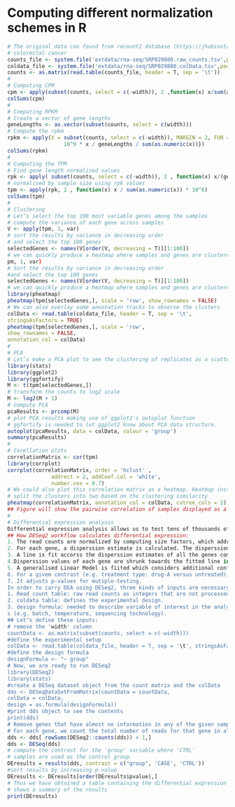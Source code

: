 # Computing different normalization schemes in R
```r
# The original data can found from recount2 database (https://jhubiostatistics.shinyapps.io/recount/) using SRA project code SRP029880.
# colorectal cancer
counts_file <- system.file('extdata/rna-seq/SRP029880.raw_counts.tsv',package = 'compGenomRData')
coldata_file <- system.file('extdata/rna-seq/SRP029880.colData.tsv',package = 'compGenomRData')
counts <- as.matrix(read.table(counts_file, header = T, sep = '\t'))
#
# Computing CPM
cpm <- apply(subset(counts, select = c(-width)), 2 ,function(x) x/sum(as.numeric(x)) * 10^6)
colSums(cpm)
#
# Computing RPKM
# Create a vector of gene lengths
geneLengths <- as.vector(subset(counts, select = c(width)))
# Compute the rpkm
rpkm <- apply(X = subset(counts, select = c(-width)), MARGIN = 2, FUN = function(x) {
                  10^9 * x / geneLengths / sum(as.numeric(x))})
colSums(rpkm)
#
# Computing the TPM
# Find gene length normalised values
rpk <- apply( subset(counts, select = c(-width)), 2 , function(x) x/(geneLengths/1000))
# normalised by sample size using rpk values
tpm <- apply(rpk, 2 , function(x) x / sum(as.numeric(x)) * 10^6)
colSums(tpm)
#
# Clustering
# Let’s select the top 100 most variable genes among the samples
# compute the variance of each gene across samples
V <- apply(tpm, 1, var)
# sort the results by variance in decreasing order
# and select the top 100 genes
selectedGenes <- names(V[order(V, decreasing = T)][1:100])
# we can quickly produce a heatmap where samples and genes are clustered
pm, 1, var)
# Sort the results by variance in decreasing order
#and select the top 100 genes
selectedGenes <- names(V[order(V, decreasing = T)][1:100])
# we can quickly produce a heatmap where samples and genes are clustered
library(pheatmap)
pheatmap(tpm[selectedGenes,], scale = 'row', show_rownames = FALSE)
# We can also overlay some annotation tracks to observe the clusters
colData <- read.table(coldata_file, header = T, sep = '\t',
stringsAsFactors = TRUE)
pheatmap(tpm[selectedGenes,], scale = 'row',
show_rownames = FALSE,
annotation_col = colData)
#
# PCA
# Let’s make a PCA plot to see the clustering of replicates as a scatter plot in two dimensions
library(stats)
library(ggplot2)
library(ggfortify)
M <- t(tpm[selectedGenes,])
# transform the counts to log2 scale
M <- log2(M + 1)
# compute PCA
pcaResults <- prcomp(M)
# plot PCA results making use of ggplot2's autoplot function
# ggfortify is needed to let ggplot2 know about PCA data structure.
autoplot(pcaResults, data = colData, colour = 'group')
summary(pcaResults)
#
# Corellation plots
correlationMatrix <- cor(tpm)
library(corrplot)
corrplot(correlationMatrix, order = 'hclust' ,
              addrect = 2, addCoef.col = 'white',
              number.cex = 0.7)
# We could also plot this correlation matrix as a heatmap. Heatmap instead of a corrplot helps to see the differences between samples more easily. The annotation_col argument helps to display sample annotations and the cutree_cols argument is set to 2 to split the clusters into two groups based on the hierarchical clustering results.
# split the clusters into two based on the clustering similarity
pheatmap(correlationMatrix, annotation_col = colData, cutree_cols = 2)
## Figure will show the pairwise correlation of samples displayed as a heatmap
#
# Differential expression analysis
Differential expression analysis allows us to test tens of thousands of hypotheses (one test for each gene) against null hypotheses that the activity of the gene stays the same in two different conditions.
## How DESeq2 workflow calculates differential expression:
1. The read counts are normalized by computing size factors, which address the differences not only in the library sizes, but also the library compositions.
2. For each gene, a disperssion estimate is calculated. The disperssion value computed by DESeq2 is equal to the squared coefficient of variation (variation divided by the mean)
3. A line is fit accorss the disperssion estimates of all the genes computed in step 2 versus the mean normaized counts of the genes.
4.Disperssion values of each gene are shrunk towards the fitted line in step 3.
5. A generalised Linear Model is fiited which considers additional confounding variables related to the experimental design such as sequencing batches, treatment, temperature, patient's age, sequencing technology, etc., and uses the negative binomial distribution for fitting count data.
6. For a givem contrast (e.g. treatment type: drug-A versus untreated), a test for differential expression is carried out against the null hypothesis that log fold change of normalised counts of a gene in the given pair of groups is exactly zero.
7. It adjusts p-values for mutiple-testing.
In order to carry DEA using DESeq2, three kinds of inputs are necessary:
1. Read count table: raw read counts as integers that are not processed in any form by normalization technique. The rows represent feautures (e.g. genes, transcripts, genomic intervals) and columns represent samples.
2. coldata table: defines the experimental design.
3. design formula: needed to describe variable of interest in the analysis (e.g treatment status) along with (optionally) other covariates (e.g. batch, temperature, sequencing technology).
s (e.g. batch, temperature, sequencing technology).
## Let’s define these inputs:
# remove the 'width' column
countData <- as.matrix(subset(counts, select = c(-width)))
#define the experimental setup
colData <- read.table(coldata_file, header = T, sep = '\t', stringsAsFactors = TRUE)
#define the design formula
designFormula <- "~ group"
# Now, we are ready to run DESeq2
library(DESeq2)
library(stats)
#create a DESeq dataset object from the count matrix and the colData
dds <- DESeqDataSetFromMatrix(countData = countData,
colData = colData,
design = as.formula(designFormula))
#print dds object to see the contents
print(dds)
# Remove genes that have almost no information in any of the given samples
# For each gene, we count the total number of reads for that gene in all samples and remove those that don't have at least 1 read.
dds <- dds[ rowSums(DESeq2::counts(dds)) > 1,]
dds <- DESeq(dds)
# compute the contrast for the 'group' variable where 'CTRL'
# samples are used as the control group.
DEresults = results(dds, contrast = c("group", 'CASE', 'CTRL'))
#sort results by increasing p-value
DEresults <- DEresults[order(DEresults$pvalue),]
# Thus we have obtained a table containing the differential expression status of case samples compared to the control samples.
# shows a summary of the results
print(DEresults)















```
#
